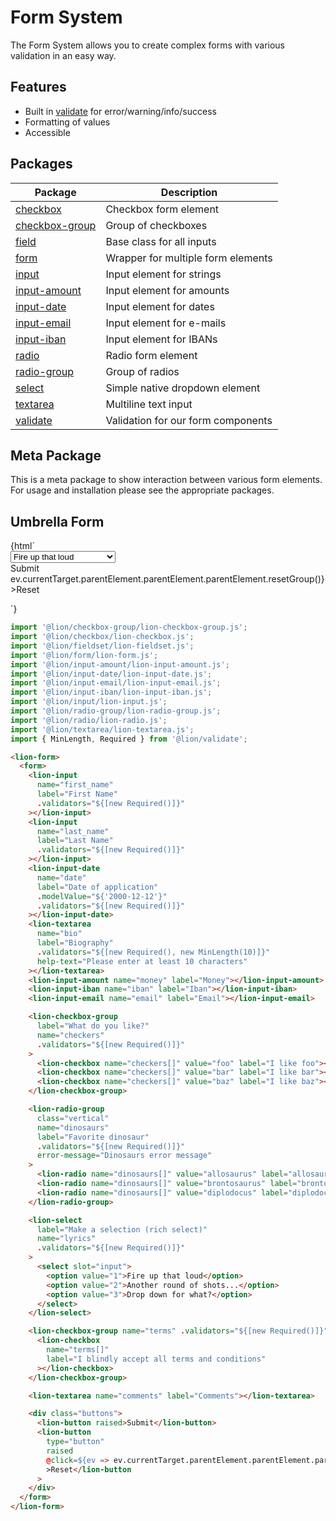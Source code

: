
<Meta title="Forms/Form System" />

# Form System

The Form System allows you to create complex forms with various validation in an easy way.

## Features

- Built in [validate](../../validate) for error/warning/info/success
- Formatting of values
- Accessible

## Packages

| Package                                | Description                        |
| -------------------------------------- | ---------------------------------- |
| [checkbox](../../checkbox)             | Checkbox form element              |
| [checkbox-group](../../checkbox-group) | Group of checkboxes                |
| [field](../../field)                   | Base class for all inputs          |
| [form](../../form)                     | Wrapper for multiple form elements |
| [input](../../input)                   | Input element for strings          |
| [input-amount](../../input-amount)     | Input element for amounts          |
| [input-date](../../input-date)         | Input element for dates            |
| [input-email](../../input-email)       | Input element for e-mails          |
| [input-iban](../../input-iban)         | Input element for IBANs            |
| [radio](../../radio)                   | Radio form element                 |
| [radio-group](../../radio-group)       | Group of radios                    |
| [select](../../select)                 | Simple native dropdown element     |
| [textarea](../../textarea)             | Multiline text input               |
| [validate](../../validate)             | Validation for our form components |

## Meta Package

This is a meta package to show interaction between various form elements.
For usage and installation please see the appropriate packages.

## Umbrella Form

<Story name="Umbrella Form">
  {html`
    <lion-form>
      <form>
        <lion-input
          name="first_name"
          label="First Name"
          .validators="${[new Required()]}"
        ></lion-input>
        <lion-input
          name="last_name"
          label="Last Name"
          .validators="${[new Required()]}"
        ></lion-input>
        <!-- TODO: lion-input-birthdate -->
        <lion-input-date
          name="date"
          label="Date of application"
          .modelValue="${'2000-12-12'}"
          .validators="${[new Required()]}"
        ></lion-input-date>
        <lion-textarea
          name="bio"
          label="Biography"
          .validators="${[new Required(), new MinLength(10)]}"
          help-text="Please enter at least 10 characters"
        ></lion-textarea>
        <lion-input-amount name="money" label="Money"></lion-input-amount>
        <lion-input-iban name="iban" label="Iban"></lion-input-iban>
        <lion-input-email name="email" label="Email"></lion-input-email>
        <lion-checkbox-group
          label="What do you like?"
          name="checkers"
          .validators="${[new Required()]}"
        >
          <lion-checkbox name="checkers[]" value="foo" label="I like foo"></lion-checkbox>
          <lion-checkbox name="checkers[]" value="bar" label="I like bar"></lion-checkbox>
          <lion-checkbox name="checkers[]" value="baz" label="I like baz"></lion-checkbox>
        </lion-checkbox-group>
        <lion-radio-group
          class="vertical"
          name="dinosaurs"
          label="Favorite dinosaur"
          .validators="${[new Required()]}"
          error-message="Dinosaurs error message"
        >
          <lion-radio name="dinosaurs[]" value="allosaurus" label="allosaurus"></lion-radio>
          <lion-radio name="dinosaurs[]" value="brontosaurus" label="brontosaurus"></lion-radio>
          <lion-radio name="dinosaurs[]" value="diplodocus" label="diplodocus"></lion-radio>
        </lion-radio-group>
        <!-- TODO: rich select -->
        <lion-select
          label="Make a selection (rich select)"
          name="lyrics"
          .validators="${[new Required()]}"
        >
          <select slot="input">
            <option value="1">Fire up that loud</option>
            <option value="2">Another round of shots...</option>
            <option value="3">Drop down for what?</option>
          </select>
        </lion-select>
        <lion-checkbox-group name="terms" .validators="${[new Required()]}">
          <lion-checkbox
            name="terms[]"
            label="I blindly accept all terms and conditions"
          ></lion-checkbox>
        </lion-checkbox-group>
        <!-- TODO: slider -->
        <lion-textarea name="comments" label="Comments"></lion-textarea>
        <div class="buttons">
          <lion-button raised>Submit</lion-button>
          <lion-button
            type="button"
            raised
            @click=${ev => ev.currentTarget.parentElement.parentElement.parentElement.resetGroup()}
            >Reset</lion-button
          >
        </div>
      </form>
    </lion-form>
  `}
</Story>

```js
import '@lion/checkbox-group/lion-checkbox-group.js';
import '@lion/checkbox/lion-checkbox.js';
import '@lion/fieldset/lion-fieldset.js';
import '@lion/form/lion-form.js';
import '@lion/input-amount/lion-input-amount.js';
import '@lion/input-date/lion-input-date.js';
import '@lion/input-email/lion-input-email.js';
import '@lion/input-iban/lion-input-iban.js';
import '@lion/input/lion-input.js';
import '@lion/radio-group/lion-radio-group.js';
import '@lion/radio/lion-radio.js';
import '@lion/textarea/lion-textarea.js';
import { MinLength, Required } from '@lion/validate';
```

```html
<lion-form>
  <form>
    <lion-input
      name="first_name"
      label="First Name"
      .validators="${[new Required()]}"
    ></lion-input>
    <lion-input
      name="last_name"
      label="Last Name"
      .validators="${[new Required()]}"
    ></lion-input>
    <lion-input-date
      name="date"
      label="Date of application"
      .modelValue="${'2000-12-12'}"
      .validators="${[new Required()]}"
    ></lion-input-date>
    <lion-textarea
      name="bio"
      label="Biography"
      .validators="${[new Required(), new MinLength(10)]}"
      help-text="Please enter at least 10 characters"
    ></lion-textarea>
    <lion-input-amount name="money" label="Money"></lion-input-amount>
    <lion-input-iban name="iban" label="Iban"></lion-input-iban>
    <lion-input-email name="email" label="Email"></lion-input-email>

    <lion-checkbox-group
      label="What do you like?"
      name="checkers"
      .validators="${[new Required()]}"
    >
      <lion-checkbox name="checkers[]" value="foo" label="I like foo"></lion-checkbox>
      <lion-checkbox name="checkers[]" value="bar" label="I like bar"></lion-checkbox>
      <lion-checkbox name="checkers[]" value="baz" label="I like baz"></lion-checkbox>
    </lion-checkbox-group>

    <lion-radio-group
      class="vertical"
      name="dinosaurs"
      label="Favorite dinosaur"
      .validators="${[new Required()]}"
      error-message="Dinosaurs error message"
    >
      <lion-radio name="dinosaurs[]" value="allosaurus" label="allosaurus"></lion-radio>
      <lion-radio name="dinosaurs[]" value="brontosaurus" label="brontosaurus"></lion-radio>
      <lion-radio name="dinosaurs[]" value="diplodocus" label="diplodocus"></lion-radio>
    </lion-radio-group>

    <lion-select
      label="Make a selection (rich select)"
      name="lyrics"
      .validators="${[new Required()]}"
    >
      <select slot="input">
        <option value="1">Fire up that loud</option>
        <option value="2">Another round of shots...</option>
        <option value="3">Drop down for what?</option>
      </select>
    </lion-select>

    <lion-checkbox-group name="terms" .validators="${[new Required()]}">
      <lion-checkbox
        name="terms[]"
        label="I blindly accept all terms and conditions"
      ></lion-checkbox>
    </lion-checkbox-group>

    <lion-textarea name="comments" label="Comments"></lion-textarea>

    <div class="buttons">
      <lion-button raised>Submit</lion-button>
      <lion-button
        type="button"
        raised
        @click=${ev => ev.currentTarget.parentElement.parentElement.parentElement.resetGroup()}
        >Reset</lion-button
      >
    </div>
  </form>
</lion-form>
```
